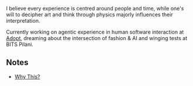 
<NameTransition />

I believe every experience is centred around people and time, while one's will to decipher art and think through physics majorly influences their interpretation.

Currently working on agentic experience in human software interaction at [Adopt](/work), dreaming about the intersection of fashion & AI and winging  tests at BITS Pilani.

## Notes

- [Why This?](/n/one)
